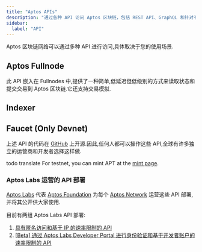 ```yaml
---
title: "Aptos APIs"
description: "通过各种 API 访问 Aptos 区块链，包括 REST API、GraphQL 和针对不同用例的专用端点"
sidebar:
  label: "API"
---
```


Aptos 区块链网络可以通过多种 API 进行访问,具体取决于您的使用场景.

## Aptos Fullnode


此 API 嵌入在 Fullnodes 中,提供了一种简单,低延迟但低级别的方式来读取状态和提交交易到 Aptos 区块链.它还支持交易模拟.

<CardGrid>
  <LinkCard href="/zh/build/apis/fullnode-rest-api?network=mainnet" title="Aptos Fullnode REST API（主网）" description="Aptos Fullnode REST API 的主网 API playground" />

  <LinkCard href="/zh/build/apis/fullnode-rest-api?network=testnet" title="Aptos Fullnode REST API（测试网）" description="Aptos Fullnode REST API 的测试网 API playground" />

  <LinkCard href="/zh/build/apis/fullnode-rest-api?network=devnet" title="Aptos Fullnode REST API（开发网）" description="Aptos Fullnode REST API 的开发网 API playground" />
</CardGrid>

## Indexer

<CardGrid>
  <LinkCard
    href="/zh/build/indexer"
    title="Indexer GraphQL API"
    description="GraphQL API 提供可传参数可定制的 GraphQL 接口，用于从 Aptos 区块链读取状态。
它非常适合与 NFTs、Aptos Objects 或自定义 Move 合约进行交互。
在这里了解更多关于 Indexer 支持的 GraphQL API。"
  />

  <LinkCard
    href="/zh/build/indexer/txn-stream"
    title="Transaction Stream API"
    description="这个 GRPC API 将历史和实时交易数据流式传输到索引处理器。
它正在被 Aptos Core Indexing 使用，也可以支持自定义应用程序特定的索引处理器
进行实时区块链数据处理。在这里了解更多。"
  />
</CardGrid>

## Faucet (Only Devnet)

<CardGrid>
  <LinkCard href="/zh/build/apis/faucet-api" title="Faucet API" description="该 API 提供在开发网和测试网上接收测试代币的能力。其主要目的是在将应用程序和 Move 合约部署到主网之前进行开发和测试。" />
</CardGrid>

上述 API 的代码在 [GitHub](https://github.com/aptos-labs/aptos-core) 上开源.因此,任何人都可以操作这些 API,全球有许多独立的运营商和开发者选择这样做.

todo translate
For testnet, you can mint APT at the [mint page](/zh/network/faucet).

### Aptos Labs 运营的 API 部署

[Aptos Labs](https://aptoslabs.com) 代表 [Aptos Foundation](https://aptosnetwork.com/) 为每个 [Aptos Network](/zh/network/nodes/networks) 运营这些 API 部署,并将其公开供大家使用.

目前有两组 Aptos Labs API 部署:

1. [具有匿名访问和基于 IP 的速率限制的 API](/zh/network/nodes/networks)
2. [\[Beta\] 通过 Aptos Labs Developer Portal 进行身份验证和基于开发者账户的速率限制的 API](/zh/build/apis/aptos-labs-developer-portal)
